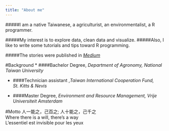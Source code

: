 ```yaml
---
title: "About me"
---
```

#####I am a native Taiwanese, a agriculturist, an environmentalist, a R programmer.  

#####My interest is to explore data, clean data and visualize.
#####Also, I like to write some tutorials and tips toward R programming.

#####The stories were published in *[Medium](https://medium.com/@supermonk00)*

#Background
 * ####Bachelor Degree, *Department of Agronomy, National Taiwan University*

 * ####Technician assistant ,*Taiwan International Cooperation Fund, St. Kitts & Nevis*

 * ####Master Degree, *Environment and Resource Management, Vrije Universiteit Amsterdam*

#Motto
  人一能之，己百之; 人十能之，己千之<br>
  Where there is a will, there's a way<br>
  L'essentiel est invisible pour les yeux